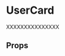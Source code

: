 

<Meta
  title='Components|Organisms/UserCard'
  component={UserCard}
/>

# UserCard

XXXXXXXXXXXXXXX

<Preview>
  <UserCard
    data={[
      {title: 'First Name', description: 'Bruce Lee'},
      {title: 'Last Name', description: 'Wayne Gordon'},
      {title: 'Document ID', description: '1235123'},
    ]}
  />
</Preview>

## Props

<Props of={UserCard} />

